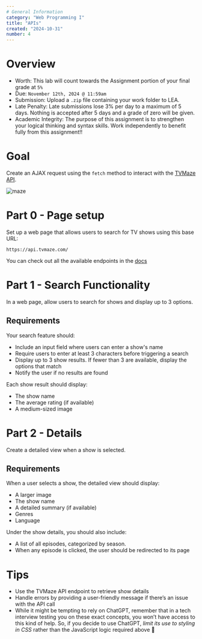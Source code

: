 ```yaml
---
# General Information
category: "Web Programming I"
title: "APIs"
created: "2024-10-31"
number: 4
---
```


# Overview

- Worth: This lab will count towards the Assignment portion of your final grade at `5%`
- Due: `November 12th, 2024 @ 11:59am`
- Submission: Upload a `.zip` file containing your work folder to LEA.
- Late Penalty: Late submissions lose 3% per day to a maximum of 5 days. Nothing is accepted after 5 days and a grade of zero will be given.
- Academic Integrity: The purpose of this assignment is to strengthen your logical thinking and syntax skills. Work independently to benefit fully from this assignment!!

# Goal

Create an AJAX request using the `fetch` method to interact with the [TVMaze API](https://www.tvmaze.com/api).

![maze](./assets/maze.png)

# Part 0 - Page setup

Set up a web page that allows users to search for TV shows using this base URL:

```text
https://api.tvmaze.com/
```

You can check out all the available endpoints in the [docs](https://www.tvmaze.com/api)

# Part 1 - Search Functionality

In a web page, allow users to search for shows and display up to 3 options.

## Requirements

Your search feature should:

- Include an input field where users can enter a show's name
- Require users to enter at least 3 characters before triggering a search
- Display up to 3 show results. If fewer than 3 are available, display the options that match
- Notify the user if no results are found

Each show result should display:

- The show name
- The average rating (if available)
- A medium-sized image

# Part 2 - Details

Create a detailed view when a show is selected.

## Requirements

When a user selects a show, the detailed view should display:

- A larger image
- The show name
- A detailed summary (if available)
- Genres
- Language

Under the show details, you should also include:

- A list of all episodes, categorized by season.
- When any episode is clicked, the user should be redirected to its page

# Tips

- Use the TVMaze API endpoint to retrieve show details
- Handle errors by providing a user-friendly message if there’s an issue with the API call
- While it might be tempting to rely on ChatGPT, remember that in a tech interview testing you on these exact concepts, you won’t have access to this kind of help. So, if you decide to use ChatGPT, _limit its use to styling in CSS_ rather than the JavaScript logic required above 👀
